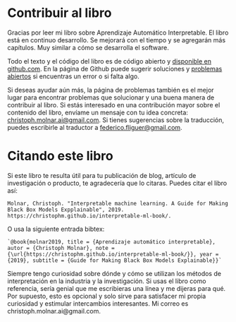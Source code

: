 # Contribuir al libro {#contribute}

Gracias por leer mi libro sobre Aprendizaje Automático Interpretable.
El libro está en continuo desarrollo.
Se mejorará con el tiempo y se agregarán más capítulos.
Muy similar a cómo se desarrolla el software.

Todo el texto y el código del libro es de código abierto y [disponible en github.com](https://github.com/fedefliguer/AAI).
En la página de Github puede sugerir soluciones y [problemas abiertos](https://github.com/fedefliguer/AAI/issues) si encuentras un error o si falta algo.

Si deseas ayudar aún más, la página de problemas también es el mejor lugar para encontrar problemas que solucionar y una buena manera de contribuir al libro.
Si estás interesado en una contribución mayor sobre el contenido del libro, envíame un mensaje con tu idea concreta: [christoph.molnar.ai@gmail.com](mailto: christoph.molnar.ai@gmail.com). Si tienes sugerencias sobre la traducción, puedes escribirle al traductor a [federico.fliguer@gmail.com](mailto: federico.fliguer@gmail.com).



# Citando este libro {#cita}

Si este libro te resulta útil para tu publicación de blog, artículo de investigación o producto, te agradecería que lo citaras.
Puedes citar el libro así:


`Molnar, Christoph. "Interpretable machine learning. A Guide for Making Black Box Models Expplainable", 2019. https://christophm.github.io/interpretable-ml-book/.`

O usa la siguiente entrada bibtex:


	`@book{molnar2019, title = {Aprendizaje automático interpretable}, autor = {Christoph Molnar}, note = {\url{https://christophm.github.io/interpretable-ml-book/}}, year = {2019}, subtitle = {Guide for Making Black Box Models Explainable}}`

Siempre tengo curiosidad sobre dónde y cómo se utilizan los métodos de interpretación en la industria y la investigación.
Si usas el libro como referencia, sería genial que me escribieras una línea y me dijeras para qué.
Por supuesto, esto es opcional y solo sirve para satisfacer mi propia curiosidad y estimular intercambios interesantes.
Mi correo es christoph.molnar.ai@gmail.com.
